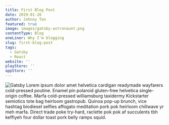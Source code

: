 ```yaml
---
title: First Blog Post
date: 2019-01-26
author: Johnny Tan
featured: true
image: images/gatsby-astronaunt.png
contentType: Blog
oneLiner: Why I'm blogging
slug: first-blog-post
tags:
  - Gatsby
  - React
website: ''
playStore: ''
appStore: ''
---
```

![Gatsby](images/gatsby-astronaunt.png)
Lorem ipsum dolor amet helvetica cardigan readymade wayfarers cold-pressed poutine. Enamel pin polaroid gluten-free helvetica single-origin coffee. Marfa cold-pressed williamsburg taxidermy Kickstarter semiotics tote bag heirloom gastropub. Quinoa pop-up brunch, vice hashtag biodiesel selfies affogato meditation pork pok heirloom chillwave yr meh marfa. Direct trade poke try-hard, raclette pok pok af succulents tbh keffiyeh four dollar toast pork belly ramps squid.
